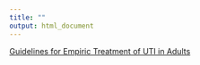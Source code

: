 ```yaml
---
title: ""
output: html_document
---
```

[Guidelines for Empiric Treatment of UTI in Adults](./uti/empiricUTI.pdf)